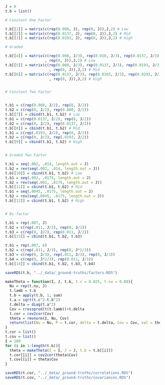 


```r
J = 6
t.b = list()

# Constant One Factor

t.b[[1]] = matrix(c(rep(0.008, J), rep(0, J)),J,2) # Low
t.b[[2]] = matrix(c(rep(0.0137, J), rep(0, J)),J,2) # Mid
t.b[[3]] = matrix(c(rep(0.0193, J), rep(0, J)),J,2) # High

# Graded 

t.b[[4]] = matrix(c(rep(0.008, J/3), rep(0.010, J/3), rep(0.0137, J/3)
                  , rep(0, J)),J,2) # Low
t.b[[5]] = matrix(c(rep(0.008, J/3), rep(0.0137, J/3), rep(0.0193, J/3)
                    , rep(0, J)),J,2) # Mid
t.b[[6]] = matrix(c(rep(0.0137, J/3), rep(0.0165, J/3), rep(0.0193, J/3)
                    , rep(0, J)),J,2) # High


# Constant Two Factor


t.b1 = c(rep(0.008, J/2), rep(0, J/2))
t.b2 = c(rep(0, J/2), rep(0.008, J/2))
t.b[[7]] = cbind(t.b1, t.b2) # Low
t.b1 = c(rep(0.0137, J/2), rep(0, J/2))
t.b2 = c(rep(0, J/2), rep(0.0137, J/2))
t.b[[8]] = cbind(t.b1, t.b2) # Mid
t.b1 = c(rep(.0193, J/2), rep(0, J/2))
t.b2 = c(rep(0, J/2), rep(.0193, J/2))
t.b[[9]] = cbind(t.b1, t.b2) # High


# Graded Two Factor

t.b1 = seq(.002, .014, length.out = J)
t.b2 = rev(seq(.002, .014, length.out = J))
t.b[[10]] = cbind(t.b1, t.b2) # Low
t.b1 = seq(.002, .0175, length.out = J)
t.b2 = rev(seq(.002, .0175, length.out = J))
t.b[[11]] = cbind(t.b1, t.b2) # Mid
t.b1 = seq(.0045, .0175, length.out = J)
t.b2 = rev(seq(.0045, .0175, length.out = J))
t.b[[12]] = cbind(t.b1, t.b2) # High


# Bi-factor

t.b1 = rep(.007, J)
t.b2 = c(rep(.011, J/2), rep(0, J/2))
t.b3 = c(rep(0, J/2), rep(0.011, J/2))
t.b[[13]] = cbind(t.b1, t.b2, t.b3)

t.b1 = rep(.007, 6)
t.b2 = c(rep(.011, J/3), rep(0, J*2/3))
t.b3 = c(rep(0, J/3), rep(.011, J/3), rep(0, J/3))
t.b4 = c(rep(0, J*2/3), rep(0.011, J/3))
t.b[[14]] = cbind(t.b1, t.b2, t.b3, t.b4)

saveRDS(t.b, "../_data/_ground-truths/factors.RDS")
```


```r
makeTheta = function(I, J, t.b, t.c = 0.025, t.nu = 0.08){
  Nu = rep(t.nu, J)
  t.lamb = t.b
  t.b = apply(t.b, 1, sum)
  t.a = sqrt(t.c^2-t.b^2)
  t.delta = diag(t.a^2)
  Cov = crossprod(t(t.lamb))+t.delta
  t.cor = cov2cor(Cov)
  theta = rmvnorm(I, Nu, Cov)
  return(list(Nu = Nu, P = t.cor, delta = t.delta, Cov = Cov, val = theta))
}
t.cor = list()
t.cov = list()
I = 200
for (i in 1:length(t.b)){
  theta = makeTheta(I = I, J = J, t.b = t.b[[i]])
  t.cor[[i]] = cov2cor(theta$Cov)
  t.cov[[i]] = theta$Cov
}

saveRDS(t.cor, "../_data/_ground-truths/correlations.RDS")
saveRDS(t.cov, "../_data/_ground-truths/covariances.RDS")
```


